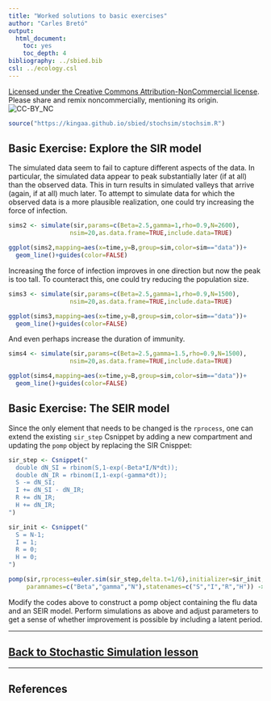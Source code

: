 ```yaml
---
title: "Worked solutions to basic exercises"
author: "Carles Bretó"
output:
  html_document:
    toc: yes
    toc_depth: 4
bibliography: ../sbied.bib
csl: ../ecology.csl
---
```


[Licensed under the Creative Commons Attribution-NonCommercial license](http://creativecommons.org/licenses/by-nc/4.0/).
Please share and remix noncommercially, mentioning its origin.  
![CC-BY_NC](../graphics/cc-by-nc.png)


```r
source("https://kingaa.github.io/sbied/stochsim/stochsim.R")
```

## Basic Exercise: Explore the SIR model

The simulated data seem to fail to capture different aspects of the data. In particular, the simulated data appear to peak substantially later (if at all) than the observed data. This in turn results in simulated valleys that arrive (again, if at all) much later. To attempt to simulate data for which the observed data is a more plausible realization, one could try increasing the force of infection.

```r
sims2 <- simulate(sir,params=c(Beta=2.5,gamma=1,rho=0.9,N=2600),
                 nsim=20,as.data.frame=TRUE,include.data=TRUE)

ggplot(sims2,mapping=aes(x=time,y=B,group=sim,color=sim=="data"))+
  geom_line()+guides(color=FALSE)
```

Increasing the force of infection improves in one direction but now the peak is too tall. To counteract this, one could try reducing the population size.

```r
sims3 <- simulate(sir,params=c(Beta=2.5,gamma=1,rho=0.9,N=1500),
                 nsim=20,as.data.frame=TRUE,include.data=TRUE)

ggplot(sims3,mapping=aes(x=time,y=B,group=sim,color=sim=="data"))+
  geom_line()+guides(color=FALSE)
```

And even perhaps increase the duration of immunity.

```r
sims4 <- simulate(sir,params=c(Beta=2.5,gamma=1.5,rho=0.9,N=1500),
                 nsim=20,as.data.frame=TRUE,include.data=TRUE)

ggplot(sims4,mapping=aes(x=time,y=B,group=sim,color=sim=="data"))+
  geom_line()+guides(color=FALSE)
```

## Basic Exercise: The SEIR model

Since the only element that needs to be changed is the `rprocess`, one can extend the existing `sir_step` Csnippet by adding a new compartment and updating the `pomp` object by replacing the SIR Cnisppet:

```r
sir_step <- Csnippet("
  double dN_SI = rbinom(S,1-exp(-Beta*I/N*dt));
  double dN_IR = rbinom(I,1-exp(-gamma*dt));
  S -= dN_SI;
  I += dN_SI - dN_IR;
  R += dN_IR;
  H += dN_IR;
")

sir_init <- Csnippet("
  S = N-1;
  I = 1;
  R = 0;
  H = 0;
")

pomp(sir,rprocess=euler.sim(sir_step,delta.t=1/6),initializer=sir_init,
     paramnames=c("Beta","gamma","N"),statenames=c("S","I","R","H")) -> sir
```

Modify the codes above to construct a pomp object containing the flu data and an SEIR model. Perform simulations as above and adjust parameters to get a sense of whether improvement is possible by including a latent period.


----------------------------

## [Back to Stochastic Simulation lesson](./stochsim.html)

----------------------------

## References
